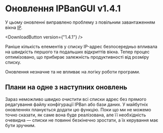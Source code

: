 
# Оновлення IPBanGUI v1.4.1

У цьому оновленні виправлено проблему з повільним завантаженням вікна [IP](/options/ip).

<DownloadButton version={"1.4.1"} />

Раніше кількість елементів у списку IP-адрес безпосередньо впливала на швидкість першого та подальших відкриттів вікна.
Тепер процес оптимізовано, що прибирає залежність продуктивності від розміру списку.

Оновлення незначне та не впливає на логіку роботи програми.

## Плани на одне з наступних оновлень

Зараз неможливо швидко очистити всі списки адрес без прямого редагування файлу конфігурації IPBan або бази даних.
У майбутніх оновленнях планується додати цю функцію. Поки що ми не можемо точно сказати, як саме вона буде реалізована,
але її необхідність очевидна — списки не повинні безкінечно зростати, а їх керування має бути зручним.